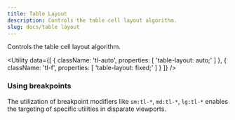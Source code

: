 ```yaml
---
title: Table Layout
description: Controls the table cell layout algorithm.
slug: docs/table layout
---
```


Controls the table cell layout algorithm.

<Utility
  data={[
    {
      className: 'tl-auto',
      properties: [
        'table-layout: auto;'
      ]
    },
    {
      className: 'tl-f',
      properties: [
        'table-layout: fixed;'
      ]
    }
  ]}
/>

### Using breakpoints

The utilization of breakpoint modifiers like `sm:tl-*`, `md:tl-*`, `lg:tl-*` enables the targeting of specific utilities in disparate viewports.